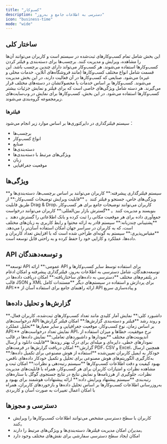 ```yaml
---
title: "کسب‌وکار"
description: "دسترسی به اطلاعات جامع و به‌روز"
icon: "business-time"
mode: "wide"
---
```


## ساختار کلی

<Card title="لیست کسب‌وکارها" icon="business-time" iconType="regular">
  این بخش شامل تمام کسب‌وکارهای ثبت‌شده در سیستم است و کاربران می‌توانند آن‌ها را مشاهده، ویرایش و مدیریت کنند.
</Card>

<CardGroup cols="2">
  <Card title="برچسب‌ها (Tags)" icon="tag">
    برچسب‌ها برای دسته‌بندی و فیلتر کردن کسب‌وکارها استفاده می‌شوند. هر کسب‌وکار می‌تواند دارای چندین برچسب باشد.
  </Card>
  <Card title="انواع کسب‌وکار (Types)" icon="clipboard-list">
    این قسمت شامل انواع مختلف کسب‌وکارها (مانند فروشگاه‌های آنلاین، خدمات محلی و غیره) می‌شود.
  </Card>
  <Card title="صنایع (Industries)" icon="industry">
    صنایعی که کسب‌وکارها در آن فعالیت دارند، در این بخش مدیریت می‌شوند.
  </Card>
  <Card title="دسته‌بندی‌ها (Categories)" icon="list">
    کسب‌وکارها بر اساس خدمات یا محصولاتشان در دسته‌های مختلف قرار می‌گیرند.
  </Card>
  <Card title="ویژگی‌ها (Attributes)" icon="sliders">
    هر دسته شامل ویژگی‌های خاصی است که برای فیلتر و نمایش جزئیات بیشتر کسب‌وکارها استفاده می‌شود.
  </Card>
  <Card title="گروه‌ها (Groups)" icon="users">
    در این بخش، کسب‌وکارها برای نمایش در وب‌سایت‌های زیرمجموعه گروه‌بندی می‌شوند.
  </Card>
</CardGroup>

### فیلترها

سیستم فیلترگذاری در دایرکتوری‌ها بر اساس موارد زیر انجام می‌شود：

- برچسب‌ها
- انواع کسب‌وکار
- صنایع
- دسته‌بندی‌ها
- ویژگی‌های مرتبط با دسته‌بندی‌ها
- زبان
- موقعیت جغرافیایی

## ویژگی‌ها

<Check>
  **سیستم فیلترگذاری پیشرفته:** کاربران می‌توانند بر اساس برچسب‌ها، دسته‌بندی‌ها و ویژگی‌های خاص، جستجو و فیلتر کنند。
</Check>

<Check>
  **قابلیت ویرایش توضیحات کسب‌وکار:** از طریق قابلیت Drag & Drop، کاربران می‌توانند توضیحات جامع برای هر کسب‌وکار بنویسند و مدیریت کنند。
</Check>

<Check>
  **گسترش بازار بین‌المللی:** کاربران می‌توانند درخواست جمع‌آوری داده برای هر موقعیت مکانی را ثبت کرده و بانک اطلاعاتی را گسترش دهند。
</Check>

<Check>
  **پشتیبانی چندزبانه:** سیستم قادر به ارائه محتوا و رابط کاربری به زبان‌های مختلف است، که به کاربران در سراسر جهان امکان استفاده آسان‌تر را می‌دهد.
</Check>

<Check>
  **مقیاس‌پذیری:** سیستم به گونه‌ای طراحی شده است که با افزایش تعداد کاربران و داده‌ها، عملکرد و کارایی خود را حفظ کرده و به راحتی قابل توسعه است.
</Check>

## API و توسعه‌دهندگان

<Check>
  **توسعه API عمومی:** ارائه API برای استفاده توسط سایر کسب‌وکارها و توسعه‌دهندگان، شامل دسترسی به اطلاعات به‌روز، فیلترگذاری پیشرفته و امکان ادغام در پلتفرم‌های مختلف
</Check>

<Check>
  **دسترسی به داده‌های ساختاریافته:** امکان دریافت داده‌ها در قالب JSON و XML برای پردازش و استفاده در سیستم‌های دیگر
</Check>

<Check>
  **مستندات کامل API:** ارائه راهنمای جامع برای استفاده آسان از API و پیاده‌سازی سریع
</Check>

## گزارش‌ها و تحلیل داده‌ها

<Check>
  **داشبورد کلی:** نمایش آمار کلیدی مانند تعداد کسب‌وکارهای ثبت‌شده، کاربران فعال، درخواست‌های API و روند رشد
</Check>

<Check>
  **فیلتر و دسته‌بندی گزارش‌ها:** امکان فیلتر گزارش‌ها بر اساس زمان، نوع کسب‌وکار، موقعیت جغرافیایی و سایر معیارها
</Check>

<Check>
  **تحلیل عملکرد API:** نمایش تعداد درخواست‌های API، نرخ موفقیت، خطاها و میزان استفاده از اندپوینت‌های مختلف
</Check>

<Check>
  **نمودارها و داشبوردهای تعاملی:** نمایش داده‌ها در قالب نمودارهای خطی، دایره‌ای و میله‌ای برای درک بهتر روندها
</Check>

<Check>
  **قابلیت دانلود و ارسال گزارش:** امکان دریافت گزارش‌ها در فرمت‌های PDF، CSV و Excel، همچنین ارسال خودکار به ایمیل کاربران تعیین‌شده
</Check>

<Check>
  **استفاده از هوش مصنوعی برای تکمیل داده‌ها:** به‌کارگیری الگوریتم‌های هوش مصنوعی برای تحلیل و تکمیل خودکار داده‌های ناقص، بهبود کیفیت و دقت اطلاعات کسب‌وکارها
</Check>

<Check>
  **سیستم رتبه‌دهی و نظرات:** امکان ثبت و مشاهده نظرات و امتیازات کاربران برای هر کسب‌وکار، همراه با قابلیت‌های مدیریت نظرات، جلوگیری از هرزنامه‌ها و نمایش نتایج در نتایج جستجوی گوگل با ستاره‌های رتبه‌بندی
</Check>

<Check>
  **سیستم پیشنهاد ویرایش داده:** ارائه پیشنهادات هوشمند برای بهبود و به‌روزرسانی اطلاعات کسب‌وکارها بر اساس تحلیل داده‌ها و بازخوردهای کاربران، همراه با امکان اعمال تغییرات به صورت آسان و کاربردی
</Check>

## دسترسی و مجوزها

- کاربران با سطح دسترسی مشخص می‌توانند اطلاعات کسب‌وکارها را ویرایش کنند。
- _مدیران_ امکان مدیریت فیلترها، دسته‌بندی‌ها و ویژگی‌های مرتبط را دارند。
- امکان ایجاد سطح دسترسی سفارشی برای نقش‌های مختلف وجود دارد